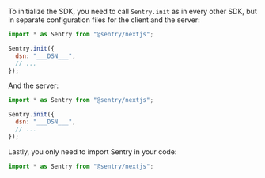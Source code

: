 To initialize the SDK, you need to call `Sentry.init` as in every other SDK, but in separate configuration files for the client and the server:

```javascript {filename:sentry.client.config.js}
import * as Sentry from "@sentry/nextjs";

Sentry.init({
  dsn: "___DSN___",
  // ...
});
```

And the server:

```javascript {filename:sentry.server.config.js}
import * as Sentry from "@sentry/nextjs";

Sentry.init({
  dsn: "___DSN___",
  // ...
});
```

Lastly, you only need to import Sentry in your code:

```javascript {filename:pages/index.js}
import * as Sentry from "@sentry/nextjs";
```

